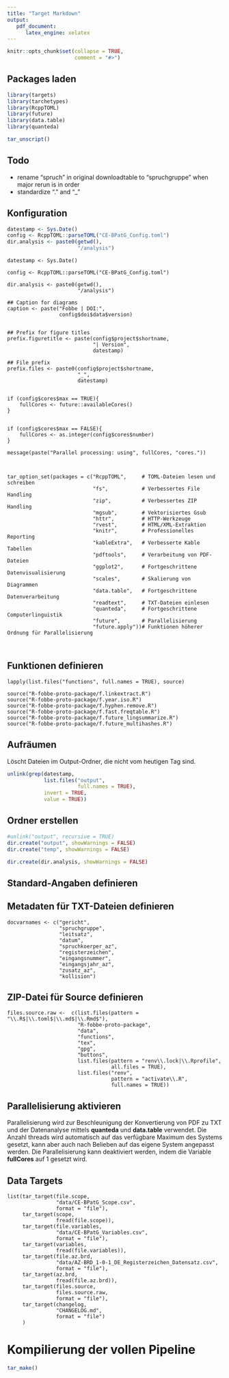 ```yaml
---
title: "Target Markdown"
output:
   pdf_document:
      latex_engine: xelatex
---
```


```r
knitr::opts_chunk$set(collapse = TRUE,
                      comment = "#>")
```


## Packages laden


```r

library(targets)
library(tarchetypes)
library(RcppTOML)
library(future)
library(data.table)
library(quanteda)

tar_unscript()
```


## Todo


- rename "spruch" in original downloadtable to "spruchgruppe" when major rerun is in order
- standardize "." and "_"




## Konfiguration

```r

datestamp <- Sys.Date()
config <- RcppTOML::parseTOML("CE-BPatG_Config.toml")
dir.analysis <- paste0(getwd(),
                       "/analysis")


```



```targets

datestamp <- Sys.Date()

config <- RcppTOML::parseTOML("CE-BPatG_Config.toml")

dir.analysis <- paste0(getwd(),
                       "/analysis")

## Caption for diagrams
caption <- paste("Fobbe | DOI:",
                 config$doi$data$version)


## Prefix for figure titles
prefix.figuretitle <- paste(config$project$shortname,
                            "| Version",
                            datestamp)

## File prefix
prefix.files <- paste0(config$project$shortname,
                       "_",
                       datestamp)


if (config$cores$max == TRUE){
    fullCores <- future::availableCores()
}


if (config$cores$max == FALSE){
    fullCores <- as.integer(config$cores$number)
}

message(paste("Parallel processing: using", fullCores, "cores.")) 



tar_option_set(packages = c("RcppTOML",     # TOML-Dateien lesen und schreiben
                            "fs",           # Verbessertes File Handling
                            "zip",          # Verbessertes ZIP Handling
                            "mgsub",        # Vektorisiertes Gsub
                            "httr",         # HTTP-Werkzeuge
                            "rvest",        # HTML/XML-Extraktion
                            "knitr",        # Professionelles Reporting
                            "kableExtra",   # Verbesserte Kable Tabellen
                            "pdftools",     # Verarbeitung von PDF-Dateien
                            "ggplot2",      # Fortgeschrittene Datenvisualisierung
                            "scales",       # Skalierung von Diagrammen
                            "data.table",   # Fortgeschrittene Datenverarbeitung
                            "readtext",     # TXT-Dateien einlesen
                            "quanteda",     # Fortgeschrittene Computerlinguistik
                            "future",       # Parallelisierung
                            "future.apply"))# Funktionen höherer Ordnung für Parallelisierung



```


## Funktionen definieren

```targets

lapply(list.files("functions", full.names = TRUE), source)

source("R-fobbe-proto-package/f.linkextract.R")
source("R-fobbe-proto-package/f.year.iso.R")
source("R-fobbe-proto-package/f.hyphen.remove.R")
source("R-fobbe-proto-package/f.fast.freqtable.R")
source("R-fobbe-proto-package/f.future_lingsummarize.R")
source("R-fobbe-proto-package/f.future_multihashes.R")

```




## Aufräumen

Löscht Dateien im Output-Ordner, die nicht vom heutigen Tag sind.


```r

unlink(grep(datestamp,
            list.files("output",
                       full.names = TRUE),
            invert = TRUE,
            value = TRUE))

```



## Ordner erstellen

```r

#unlink("output", recursive = TRUE)
dir.create("output", showWarnings = FALSE)
dir.create("temp", showWarnings = FALSE)

dir.create(dir.analysis, showWarnings = FALSE)

```



## Standard-Angaben definieren






## Metadaten für TXT-Dateien definieren

```targets

docvarnames <- c("gericht",
                 "spruchgruppe",
                 "leitsatz",
                 "datum",
                 "spruchkoerper_az",
                 "registerzeichen",
                 "eingangsnummer",
                 "eingangsjahr_az",
                 "zusatz_az",
                 "kollision")

```





## ZIP-Datei für Source definieren

```targets

files.source.raw <-  c(list.files(pattern = "\\.R$|\\.toml$|\\.md$|\\.Rmd$"),
                       "R-fobbe-proto-package",
                       "data",
                       "functions",
                       "tex",
                       "gpg",
                       "buttons",
                       list.files(pattern = "renv\\.lock|\\.Rprofile",
                                  all.files = TRUE),
                       list.files("renv",
                                  pattern = "activate\\.R",
                                  full.names = TRUE))

```








## Parallelisierung aktivieren

Parallelisierung wird zur Beschleunigung der Konvertierung von PDF zu TXT und der Datenanalyse mittels **quanteda** und **data.table** verwendet. Die Anzahl threads wird automatisch auf das verfügbare Maximum des Systems gesetzt, kann aber auch nach Belieben auf das eigene System angepasst werden. Die Parallelisierung kann deaktiviert werden, indem die Variable **fullCores** auf 1 gesetzt wird.




 






## Data Targets


```targets

list(tar_target(file.scope,
                "data/CE-BPatG_Scope.csv",
                format = "file"),
     tar_target(scope,
                fread(file.scope)),
     tar_target(file.variables,
                "data/CE-BPatG_Variables.csv",
                format = "file"),
     tar_target(variables,
                fread(file.variables)),
     tar_target(file.az.brd,
                "data/AZ-BRD_1-0-1_DE_Registerzeichen_Datensatz.csv",
                format = "file"),
     tar_target(az.brd,
                fread(file.az.brd)),
     tar_target(files.source,
                files.source.raw,
                format = "file"),
     tar_target(changelog,
                "CHANGELOG.md",
                format = "file")
     )

```





<!--

tar.download <- list(tar_target(dt.download,
                                f.download_table_make(x = scope,
                                                      debug.toggle = config$debug$toggle,
                                                      debug.pages = config$debug$pages)),
                     tar_target(az_clean,
                                f.clean_az_bpatg(dt.download$az)),
                     tar_target(spruchgruppe_clean,
                                f.clean_spruch_bpatg(dt.download$spruch)),
                     tar_target(dt.download.final,
                                f.download_table_finalize(x = dt.download,
                                                          az = az_clean,
                                                          spruchgruppe = spruchgruppe_clean)),
                     tar_target(files.pdf,
                                f.download(url = dt.download.final$url,
                                           filename = dt.download.final$doc_id,
                                           dir = "pdf",
                                           sleep.min = 0,
                                           sleep.max = 0.1,
                                           retries = 3,
                                           retry.sleep.min = 2,
                                           retry.sleep.max = 5,
										   timeout = config$download$timeout,
                                           debug.toggle = FALSE,
                                           debug.files = 500),
                                format = "file")
                     )


tar.convert <- list(tar_target(files.txt,
                               f.pdf_extract_targets(files.pdf),
                               format = "file"),
                    tar_target(dt.bpatg,
                               f.readtext(x = files.txt,
                                          docvarnames = docvarnames))
                    )

tar.enhance <- list(tar_target(dt.bpatg.datecleaned,
                               f.clean_dates(dt.bpatg)),
                    tar_target(var_verfahrensart,
                               f.var_verfahrensart(dt.bpatg.datecleaned$registerzeichen,
                                                   az.brd = az.brd,
                                                   gericht = "BPatG")),
                    tar_target(var_aktenzeichen,
                               f.var_aktenzeichen(dt.bpatg.datecleaned,
                                                  az.brd = az.brd,
                                                  gericht = "BPatG")),
                    tar_target(var_entscheidung_typ,
                               f.var_entscheidung_typ_bpatg(dt.bpatg.datecleaned$text)),
                    tar_target(var_ecli,
                               f.var_ecli_bpatg(dt.bpatg.datecleaned,
                                                entscheidung_typ = var_entscheidung_typ)),
                    tar_target(var_lingstats,
                               f.lingstats(dt.bpatg.datecleaned,
                                           multicore = config$parallel$lingsummarize,
                                           cores = fullCores,
                                           germanvars = TRUE)),
                    tar_target(var_constants,
                               data.frame(version = as.character(datestamp),
                                          doi_concept = config$doi$data$concept,
                                          doi_version = config$doi$data$version,
                                          lizenz = as.character(config$license$data))[rep(1,
                                                                             nrow(dt.bpatg.datecleaned)),]),
                    tar_target(dt.bpatg.full,
                               f.dataset_finalize(dt.bpatg.datecleaned,
                                                  download.table = dt.download.final,
                                                  aktenzeichen = var_aktenzeichen,
                                                  ecli = var_ecli,
                                                  entscheidung_typ = var_entscheidung_typ,
                                                  verfahrensart = var_verfahrensart,
                                                  lingstats = var_lingstats,
                                                  constants = var_constants,
                                                  variablen = variables$variable)),
                    tar_target(dt.bpatg.meta,
                               dt.bpatg.full[, !"text"])
                    )



tar.write  <- list(tar_target(csv.full,
                              f.tar_fwrite(x = dt.bpatg.full,
                                           filename = file.path("output",
                                                                paste0(prefix.files,
                                                                       "_DE_CSV_Datensatz.csv"))
                                           )
                              ),
                   
                   tar_target(csv.meta,
                              f.tar_fwrite(x = dt.bpatg.meta,
                                           filename = file.path("output",
                                                                paste0(prefix.files,
                                                                       "_DE_CSV_Metadaten.csv"))
                                           )
                              ),
                   tar_target(csv.hashes,
                              f.tar_fwrite(x = hashes,
                                           filename = file.path("output",
                                                                paste0(prefix.files,
                                                                       "_DE_KryptographischeHashes.csv"))
                                           )
                              )
                   )



tar.zip <- list(tar_target(zip.pdf.all,
                           f.zip_targets(files.pdf,
                                         filename = paste(prefix.files,
                                                          "DE_PDF_Datensatz.zip",
                                                          sep = "_"),
                                         dir = "output",
                                         mode = "cherry-pick"),
                           format = "file"),

                tar_target(zip.pdf.leitsatz,
                           f.zip_targets(grep("_LE_", files.pdf, value = TRUE),
                                         filename = paste(prefix.files,
                                                          "DE_PDF_Leitsatz-Entscheidungen.zip",
                                                          sep = "_"),
                                         dir = "output",
                                         mode = "cherry-pick"),
                           format = "file"),
                
                tar_target(zip.txt,
                           f.zip_targets(files.txt,
                                         filename = paste(prefix.files,
                                                          "DE_TXT_Datensatz.zip",
                                                          sep = "_"),
                                         dir = "output",
                                         mode = "cherry-pick"),
                           format = "file"),
                
                tar_target(zip.csv.full,
                           f.zip_targets(csv.full,
                                         filename = gsub("\\.csv", "\\.zip", basename(csv.full)),
                                         dir = "output",
                                         mode = "cherry-pick"),
                           format = "file"),
                tar_target(zip.csv.meta,
                           f.zip_targets(csv.meta,
                                         filename = gsub("\\.csv", "\\.zip", basename(csv.meta)),
                                         dir = "output",
                                         mode = "cherry-pick"),
                           format = "file"),

                tar_target(zip.source,
                           f.zip_targets(files.source,
                                         filename = paste0(prefix.files,
                                                           "_Source_Code.zip"),
                                         dir = "output",
                                         mode = "mirror"),
                           format = "file"),
                tar_target(zip.all,
                           c(zip.pdf.all,
                             zip.pdf.leitsatz,
                             zip.txt,
                             zip.csv.full,
                             zip.csv.meta,
                             zip.source)),
                tar_target(hashes,
                           f.tar_multihashes(zip.all,
                                             multicore = config$parallel$lingsummarize,
                                             cores = fullCores))
                )



tar.reports <- list(tar_target(latexdefs,
                               f.latexdefs(config,
                                           dir = "temp",
                                           datestamp = datestamp)),
                    tar_target(lingstats.summary,
                               f.lingstats_summary(dt.bpatg.full,
                                                   germanvars = TRUE)),
                    tar_render(report.tests,
                               file.path("markdown",
                                         "CE-BPatG_Testreport.Rmd")),
                    tar_render(report.codebook,
                               file.path("markdown",
                                         "CE-BPatG_Codebook.Rmd"))
                    )


list(tar.data,
     tar.download,
     tar.convert,
     tar.enhance,
     tar.write,
     tar.zip,
     tar.reports
     )

-->





# Kompilierung der vollen Pipeline


```r
tar_make()
```
